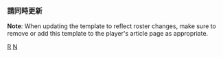 {{Navbox
|name=紐約大都會隊當前登錄名單
|title=[[紐約大都會|<span style="color:white;">紐約大都會</span>]] 當前名單
|listclass = hlist
|state = {{{state|autocollapse}}}
|groupstyle=background:#FF5910; color:black; border:2px solid #002D72;
|titlestyle=background:#002D72; color:white; border:2px solid #FF5910;

|group1=活躍名單
|list1=
* 0 [[亞當·歐塔維諾]]
* 1 [[傑夫·麥克尼爾]]
* 2 {{link-en|多明尼克·史密斯|Dominic Smith (baseball)}}
* 3 {{link-en|托馬斯·尼多|Tomás Nido}}
* 6 [[史達林·馬提]]
* 9 [[布蘭登·尼莫]]
* 10 [[愛德華多·艾斯科巴]]
* 12 [[法蘭西斯科·林多爾]]
* 13 {{link-en|路易斯·吉尤梅|Luis Guillorme}}
* 16 {{link-en|崔維斯·簡柯斯基|Travis Jankowski}}
* 19 [[馬克·坎納]]
* 20 [[彼特·阿隆索]]
* 21 [[麥斯·薛澤]]
* 28 {{link-en|J·D·戴維斯|J. D. Davis}}
* 29 {{link-en|崔佛·威廉斯|Trevor Williams (baseball)}}
* 30 [[喬利·羅德里格斯]]
* 38 {{link-en|泰洛爾·梅吉爾|Tylor Megill}}
* 39 {{link-en|艾德溫·迪亞茲|Edwin Díaz}}
* 40 [[克里斯·巴希特]]
* 43 {{link-en|查森·史瑞夫|Chasen Shreve}}
* 59 [[卡洛斯·卡拉斯可]]
* 62 {{link-en|德魯·史密斯|Drew Smith}}
* 67 {{link-en|塞斯·盧戈|Seth Lugo}}
* 72 {{link-en|傑克·里德 (棒球員)|Jake Reed (baseball)|傑克·里德}}
* 76 {{link-en|派翠克·馬澤耶卡|Patrick Mazeika}}

|group2=不活躍名單
|list2=
* 18 {{link-en|尼克·普朗默|Nick Plummer}}
* 23 {{link-en|大衛·彼得森|David Peterson (baseball)}}
* 26 {{link-en|卡里爾·李|Khalil Lee}}
* 44 {{link-en|約安·羅培茲|Yoan López}}
* 60 {{link-en|羅尼·茂里西歐|Ronny Mauricio}}
* 63 {{link-en|湯瑪斯·斯薩普奇|Thomas Szapucki}}
* 66 {{link-en|馬克·維恩托斯|Mark Vientos}}
* 68 {{link-en|艾多尼斯·麥迪納|Adonis Medina}}
* 85 {{link-en|史蒂芬·諾高塞克|Stephen Nogosek}}
* -- [[加藤豪將]]
* -- {{link-en|洛克·聖約翰|Locke St. John}}

|group3=傷兵名單
|list3=
* 33 [[詹姆斯·麥肯]]
* 47 {{link-en|喬伊·盧凱西|Joey Lucchesi}}
* 48 [[賈寇伯·迪格隆]]
* 61 {{link-en|尚恩·雷德-佛利|Sean Reid-Foley}}
* 65 {{link-en|崔佛·梅|Trevor May}}
* 99 [[泰灣·沃克]]
* -- {{link-en|約翰·柯蒂斯|John Curtiss (baseball)}}

|group4=限制名單
|list4=


|group5=請假名單
|list5=

|group6=教練團名單
|list6=
* 總教練 11 [[巴克·休瓦特]]
* 板凳教練 58 {{link-en|戴夫·約奧斯|Dave Jauss}}
* 打擊教練 51 [[艾瑞克·夏維茲]]
* 助理打擊教練 56 {{link-en|湯姆·史拉特|Tom Slater (baseball)}}
* 投手教練 53 {{link-en|傑瑞米·海夫納|Jeremy Hefner}}
* 助理投手教練 56 {{link-en|傑瑞米·阿克卡多|Jeremy Accardo}}
* 助理投手教練 79 {{link-en|瑞奇·曼霍德|Ricky Meinhold}}
* 一壘教練 51 {{link-en|湯尼·塔拉斯科|Tony Tarasco}}
* 三壘教練 10 {{link-en|蓋瑞·迪薩辛納|Gary DiSarcina}}
* 牛棚教練 25 {{link-en|瑞奇·邦尼斯|Ricky Bones}}
* 牛棚捕手 57 {{link-en|戴夫·拉坎尼耶洛|Dave Racaniello}}
* 牛棚捕手 78 {{link-en|艾瑞克·蘭吉爾|Eric Langill}}
* 品質管理 22 {{link-en|布萊恩·許奈德|Brian Schneider}}

}}<noinclude>

===請同時更新===
{{tl|New York Mets roster}}

{{collapsible option}}
'''Note''': When updating the template to reflect roster changes, make sure to remove or add this template to the player's article page as appropriate.
{{Roster maintenance|update source=http://newyork.mets.mlb.com/team/roster_40man.jsp?c_id=nym}}
[[Category:紐約大都會|R]]
[[Category:美國職棒大聯盟球隊當前球員名單模板|N]]
</noinclude>